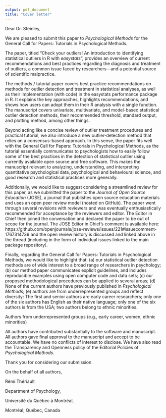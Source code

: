 ```yaml
---
output: pdf_document
title: "Cover letter"
---
```


Dear Dr. Steinley,

We are pleased to submit this paper to *Psychological Methods* for the General Call for Papers: Tutorials in Psychological Methods.

The paper, titled "Check your outliers! An introduction to identifying statistical outliers in R with *easystats*", provides an overview of current recommendations and best practices regarding the diagnosis and treatment of outliers, a common issue faced by researchers---and a potential source of scientific malpractice.

The methods / tutorial paper covers best practice recommendations on methods for outlier detection and treatment in statistical analyses, as well as their implementation (with code) in the easystats performance package in R. It explains the key approaches, highlights recommendations, and shows how users can adopt them in their R analysis with a single function. The manuscript covers univariate, multivariate, and model-based statistical outlier detection methods, their recommended threshold, standard output, and plotting method, among other things.

Beyond acting like a concise review of outlier treatment procedures and practical tutorial, we also introduce a new outlier-detection method that relies on a consensus-based approach. In this sense, the paper fits well with the General Call for Papers: Tutorials in Psychological Methods, as the tutorial essentially communicates to psychologists how to easily follow some of the best practices in the detection of statistical outlier using currently available open source and free software. This makes the manuscript relevant to analyzing, understanding, and interpreting quantitative psychological data, psychological and behavioural science, and good research and statistical practices more generally.

Additionally, we would like to suggest considering a streamlined review for this paper, as we submitted the paper to the *Journal of Open Source Education* (JOSE), a journal that publishes open source education materials and uses an open peer review model (hosted on GitHub). The paper went through several revisions with reviewers and was eventually enthusiastically recommended for acceptance by the reviewers and editor. The Editor in Chief then joined the conversation and declared the paper to be out of scope for the journal. The JOSE Editor in Chief’s comment is available here: https://github.com/openjournals/jose-reviews/issues/221#issuecomment-1767314739 and the open review history is discussed and linked above in the thread (including in the form of individual issues linked to the main package repository).

Finally, regarding the General Call for Papers: Tutorials in Psychological Methods, we would like to highlight that: (a) our statistical outlier detection methods are of wide interest to a broad range of researchers in psychology; (b) our method paper communicates explicit guidelines, and includes reproducible examples using open computer code and data sets; (c) our proposed methodological procedures can be applied to several areas; (d) None of the current authors have previously published in *Psychological Methods*; (e) authors are from underrepresented groups and reflect diversity: The first and senior authors are early career researchers; only one of the six authors has English as their native language; only one of the six authors is from the USA; two authors belong to ethnic minorities.

Authors from underrepresented groups (e.g., early career, women, ethnic minorities)

All authors have contributed substantially to the software and manuscript. All authors gave final approval to the manuscript and accept to be accountable. We have no conflicts of interest to disclose. We have also read the Transparency and Openness policy of the Editorial Policies of *Psychological Methods*.

Thank you for considering our submission.

On the behalf of all authors,

Rémi Thériault

Department of Psychology,

Université du Québec à Montréal,

Montréal, Québec, Canada